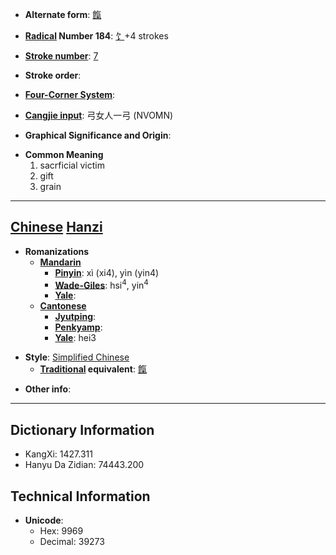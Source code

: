 * '''Alternate form''': [[餼]]

* '''[[Wiktionary:Chinese radical index| Radical]] Number 184''': [[Wiktionary:Chinese radical index 饣|饣]]+4 strokes

* '''[[Wiktionary:Chinese total strokes index|Stroke number]]''': [[Wiktionary:Chinese total strokes index 7|7]]

* '''Stroke order''': 

* '''[[Wiktionary:Chinese four corner index|Four-Corner System]]''': 

* '''[[Wiktionary:Chinese Cangjie index|Cangjie input]]''': 弓女人一弓 (NVOMN)

* '''Graphical Significance and Origin''': 

* '''Common Meaning'''
*#sacrficial victim
*# gift
*# grain


----

== [[Chinese]] [[Hanzi]] ==

* '''Romanizations'''
** '''[[Mandarin]]'''
*** '''[[Pinyin]]''': xì (xi4), yìn (yin4)
*** '''[[Wade-Giles]]''': hsi<sup>4</sup>, yin<sup>4</sup>
*** '''[[Yale]]''': 
** '''[[Cantonese]]'''
*** '''[[Jyutping]]''':
*** '''[[Penkyamp]]''': 
*** '''[[Yale]]''': hei3

* '''Style''': [[Simplified Chinese]] 
** '''[[Traditional Chinese|Traditional]] equivalent''': [[餼]]

* '''Other info''': 

----

== Dictionary Information ==

* KangXi: 1427.311
* Hanyu Da Zidian: 74443.200

== Technical Information ==

* '''Unicode''':
** Hex: 9969
** Decimal: 39273
